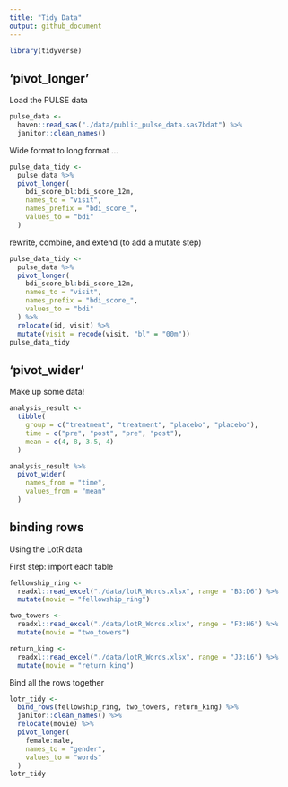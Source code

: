 ```yaml
---
title: "Tidy Data"
output: github_document
---
```


```r
library(tidyverse)
```

## 'pivot_longer'

Load the PULSE data

```r
pulse_data <- 
  haven::read_sas("./data/public_pulse_data.sas7bdat") %>% 
  janitor::clean_names()
```

Wide format to long format ...

```r
pulse_data_tidy <- 
  pulse_data %>% 
  pivot_longer(
    bdi_score_bl:bdi_score_12m,
    names_to = "visit",
    names_prefix = "bdi_score_",
    values_to = "bdi"
  )
```
 
rewrite, combine, and extend (to add a mutate step)
```r
pulse_data_tidy <- 
  pulse_data %>% 
  pivot_longer(
    bdi_score_bl:bdi_score_12m,
    names_to = "visit",
    names_prefix = "bdi_score_",
    values_to = "bdi"
  ) %>% 
  relocate(id, visit) %>% 
  mutate(visit = recode(visit, "bl" = "00m"))
pulse_data_tidy
```

## 'pivot_wider'

Make up some data!
```r
analysis_result <- 
  tibble(
    group = c("treatment", "treatment", "placebo", "placebo"),
    time = c("pre", "post", "pre", "post"),
    mean = c(4, 8, 3.5, 4)
  )

analysis_result %>% 
  pivot_wider(
    names_from = "time",
    values_from = "mean"
  )
```

## binding rows

Using the LotR data

First step: import each table

```r
fellowship_ring <- 
  readxl::read_excel("./data/lotR_Words.xlsx", range = "B3:D6") %>% 
  mutate(movie = "fellowship_ring")

two_towers <- 
  readxl::read_excel("./data/lotR_Words.xlsx", range = "F3:H6") %>% 
  mutate(movie = "two_towers")

return_king <- 
  readxl::read_excel("./data/lotR_Words.xlsx", range = "J3:L6") %>% 
  mutate(movie = "return_king")
```

Bind all the rows together

```r
lotr_tidy <- 
  bind_rows(fellowship_ring, two_towers, return_king) %>% 
  janitor::clean_names() %>% 
  relocate(movie) %>% 
  pivot_longer(
    female:male,
    names_to = "gender",
    values_to = "words"
  )
lotr_tidy
```

 
 
 
 
 